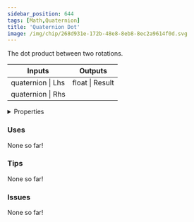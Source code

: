 ```yaml
---
sidebar_position: 644
tags: [Math,Quaternion]
title: 'Quaternion Dot'
image: /img/chip/268d931e-172b-48e8-8eb8-8ec2a9614f0d.svg
---
```


The dot product between two rotations.



<IChip uuid="268d931e-172b-48e8-8eb8-8ec2a9614f0d"/>

<table><thead><tr><th>Inputs</th><th>Outputs</th></tr></thead><tbody><tr><td>quaternion | Lhs</td><td>float | Result</td></tr><tr><td>quaternion | Rhs</td><td /></tr></tbody></table>

<details>
  <summary>Properties</summary>
  <div>
    <div>
    <table>
      <tbody>
        <tr>
          <td>Is beta required?</td>
          <td>No</td>
        </tr>
        <tr>
          <td>Is chip a trolling risk?</td>
          <td>No</td>
        </tr>
        <tr>
          <td>Is chip a role assignment risk?</td>
          <td>No</td>
        </tr>
        <tr>
          <td>Chip UUID</td>
          <td>268d931e-172b-48e8-8eb8-8ec2a9614f0d</td>
        </tr>
        <tr>
          <td>Room availability</td>
          <td>Available everywhere</td>
        </tr>
      </tbody>
    </table>
    </div>
  </div>
</details>

### Uses

None so far!

### Tips

None so far!

### Issues

None so far!